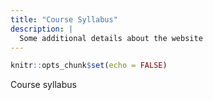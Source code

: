 ```yaml
---
title: "Course Syllabus"
description: |
  Some additional details about the website
---
```


```r
knitr::opts_chunk$set(echo = FALSE)
```

Course syllabus
